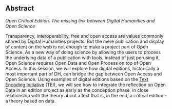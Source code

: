 ## Abstract

*Open Critical Edition. The missing link between Digital Humanities and Open Science*

Transparency, interoperability, free and open access are values commonly shared by Digital Humanities projects. But the mere publication and display of content on the web is not enough to make a project part of Open Science. As a new way of doing science by allowing the users to process the underlying data of a publication with tools, instead of just perusing it, Open Science requires Open Data and Open Process on top of Open Access. In this session, we will explore how digital editions, historically a most important part of DH, can bridge the gap between Open Access and Open Science. Using examples of digital editions based on the [Text Encoding Initiative](http://www.tei-c.org/index.xml) (TEI), we will see how to integrate the reflection on Open Data in an edition project as early as the conception phase, in close relationship with the theory about a text that is, in the end, a critical edition – a theory based on data.
